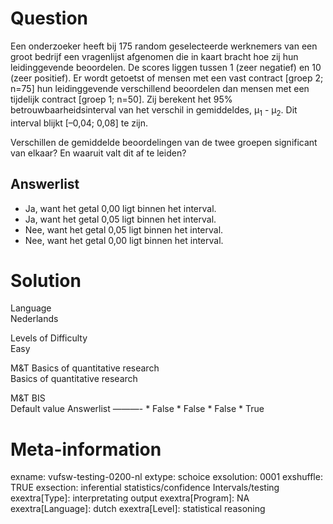 Question
========
Een onderzoeker heeft bij 175 random geselecteerde werknemers van een
groot bedrijf een vragenlijst afgenomen die in kaart bracht hoe zij hun
leidinggevende beoordelen. De scores liggen tussen 1 (zeer negatief) en
10 (zeer positief). Er wordt getoetst of mensen met een vast contract
\[groep 2; n=75\] hun leidinggevende verschillend beoordelen dan mensen
met een tijdelijk contract \[groep 1; n=50\]. Zij berekent het 95%
betrouwbaarheidsinterval van het verschil in gemiddeldes,
µ<sub>1</sub> - µ<sub>2</sub>. Dit interval blijkt \[–0,04; 0,08\] te
zijn.  
  
Verschillen de gemiddelde beoordelingen van de twee groepen significant
van elkaar? En waaruit valt dit af te leiden?

Answerlist
----------
* Ja, want het getal 0,00 ligt binnen het interval.
* Ja, want het getal 0,05 ligt binnen het interval.
* Nee, want het getal 0,05 ligt binnen het interval.
* Nee, want het getal 0,00 ligt binnen het interval.

Solution
========











Language  
Nederlands

Levels of Difficulty  
Easy

M&T Basics of quantitative research  
Basics of quantitative research

M&T BIS  
Default value
Answerlist
----------
* False
* False
* False
* True

Meta-information
================
exname: vufsw-testing-0200-nl
extype: schoice
exsolution: 0001
exshuffle: TRUE
exsection: inferential statistics/confidence Intervals/testing
exextra[Type]: interpretating output
exextra[Program]: NA
exextra[Language]: dutch
exextra[Level]: statistical reasoning

